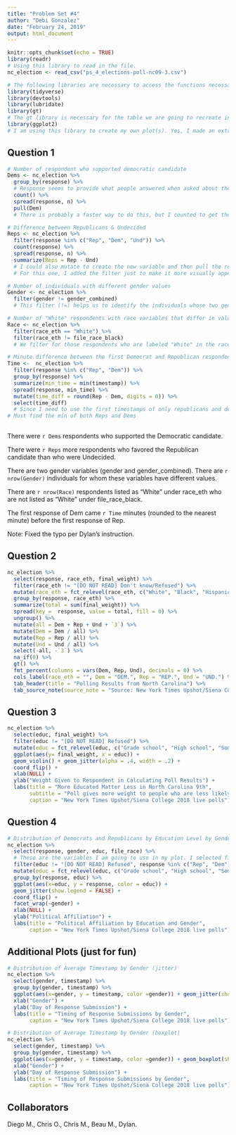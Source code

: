 ```yaml
---
title: "Problem Set #4"
author: "Debi Gonzalez"
date: "February 24, 2019"
output: html_document
---
```


```r
knitr::opts_chunk$set(echo = TRUE)
library(readr)
# Using this library to read in the file.
nc_election <- read_csv("ps_4_elections-poll-nc09-3.csv")

# The following libraries are necessary to access the functions necessary such as spread, filter and summarize.
library(tidyverse)
library(devtools)
library(lubridate)
library(gt)
# The gt library is necessary for the table we are going to recreate in this PSET.
library(ggplot2)
# I am using this library to create my own plot(s). Yes, I made an extra one!


```


## Question 1

```r
# Number of respondent who supported democratic candidate
Dems <- nc_election %>%
  group_by(response) %>%
  # Response seems to provide what people answered when asked about their political support, so I will use that one.
  count() %>%
  spread(response, n) %>%
  pull(Dem)
  # There is probably a faster way to do this, but I counted to get the number of answers per response type, then I spread it so that the types of responses (Dem, Rep, Und, etc) become columns, and then I pull Dem to get the number of respondents who support democrats in the dataset.

# Difference between Republicans & Undecided
Reps <- nc_election %>%
  filter(response %in% c("Rep", "Dem", "Und")) %>%
  count(response) %>%
  spread(response, n) %>%
  summarize(Reps = Rep - Und)
  # I could also mutate to create the new variable and then pull the result. 
  # For this one, I added the filter just to make it more visually appealing to me and to get rid of irrelevant third party data, however, it is not necessary. Just like last time, I counted and spread to make the affiliations columns. Then, I summarized to create a new variable made by substracting the number of undecided respondents from the number of Republicans. This new value is the number of more republicans than undecided respondents.

# Number of individuals with different gender values
Gender <- nc_election %>%
  filter(gender != gender_combined)
  # This filter (!=) helps us to identify the individuals whose two gender variables differ in value. Using nrows() in inline code to refer to the number of individuals with different genders between the two variables by counting the number of rows in the tibble provided by this code. 

# Number of "White" respondents with race variables that differ in value
Race <- nc_election %>%
  filter(race_eth == "White") %>%
  filter(race_eth != file_race_black)
  # We filter for those respondents who are labeled "White" in the race_eth variable to reduce the amount of unnecessary data. Then, we filter for differences between race_eth and file_race_black (the other race variable) in order to identify the number of "White" respondents who have a different value for the file_race_black variable.

# Minute difference between the first Democrat and Republican respondents
Time <-  nc_election %>%
  filter(response %in% c("Rep", "Dem")) %>%
  group_by(response) %>%
  summarize(min_time = min(timestamp)) %>%
  spread(response, min_time) %>%
  mutate(time_diff = round(Rep - Dem, digits = 0)) %>%
  select(time_diff) 
  # Since I need to use the first timestamps of only republicans and democrats, I will filter for just them. Grouping by response helps organize the data and will allow me to see the first timestamp of Rep and Dem respectively when I summarize for the minimum timestamp (the smaller = first in terms of time). Spread fixes the table so that Rep and Dem become columns so that I can then create a new variable (time_diff) with the difference of the two columns with mutate. By trial and error I figured out that round works inside the mutate, but won't work with a variable outside the mutate itself. Digits = 0 because there are no digits after the decimal point, I want whole minutes. Finally, I select time_diff to isolate the difference in time response.
# Must find the min of both Reps and Dems 
  
```


There were `r Dems` respondents who supported the Democratic candidate.

There were `r Reps` more respondents who favored the Republican candidate than who were Undecided.

There are two gender variables (gender and gender_combined). There are `r nrow(Gender)` individuals for whom these variables have different values.

There are `r nrow(Race)` respondents listed as “White” under race_eth who are not listed as “White” under file_race_black.

The first response of Dem came `r Time` minutes (rounded to the nearest minute) before the first response of Rep. 

Note: Fixed the typo per Dylan's instruction. 


## Question 2
```r
nc_election %>%
  select(response, race_eth, final_weight) %>%
  filter(race_eth != "[DO NOT READ] Don't know/Refused") %>% 
  mutate(race_eth = fct_relevel(race_eth, c("White", "Black", "Hispanic", "Asian", "Other"))) %>%
  group_by(response, race_eth) %>%
  summarize(total = sum(final_weight)) %>%
  spread(key =  response, value = total, fill = 0) %>% 
  ungroup() %>% 
  mutate(all = Dem + Rep + Und + `3`) %>% 
  mutate(Dem = Dem / all) %>% 
  mutate(Rep = Rep / all) %>% 
  mutate(Und = Und / all) %>% 
  select(-all, -`3`) %>% 
  na_if(0) %>%
  gt() %>% 
  fmt_percent(columns = vars(Dem, Rep, Und), decimals = 0) %>%
  cols_label(race_eth = "", Dem = "DEM.", Rep = "REP.", Und = "UND.") %>%
  tab_header(title = "Polling Results from North Carolina") %>%
  tab_source_note(source_note = "Source: New York Times Upshot/Siena College 2018 live polls") 

```

## Question 3
```r
nc_election %>%
  select(educ, final_weight) %>%
  filter(educ != "[DO NOT READ] Refused") %>% 
  mutate(educ = fct_relevel(educ, c("Grade school", "High school", "Some college or trade school", "Bachelors' degree", "Graduate or Professional Degree"))) %>%
  ggplot(aes(y= final_weight, x = educ)) +
  geom_violin() + geom_jitter(alpha = .4, width = .2) +
  coord_flip() + 
  xlab(NULL) +
  ylab("Weight Given to Respondent in Calculating Poll Results") +
  labs(title = "More Educated Matter Less in North Carolina 9th",
       subtitle = "Poll gives more weight to people who are less likely to participate in polls",
       caption = "New York Times Upshot/Siena College 2018 live polls")
```

## Question 4

```r
# Distribution of Democrats and Republicans by Education Level by Gender.
nc_election %>%
  select(response, gender, educ, file_race) %>%
  # These are the variables I am going to use in my plot. I selected file_race as well because I was testing this same data visual set up but with race instead of gender. There were not
  filter(educ != "[DO NOT READ] Refused", response %in% c("Rep", "Dem")) %>%
  mutate(educ = fct_relevel(educ, c("Grade school", "High school", "Some college or trade school", "Bachelors' degree", "Graduate or Professional Degree"))) %>%
  group_by(response, educ) %>%
  ggplot(aes(x=educ, y = response, color = educ)) + 
  geom_jitter(show.legend = FALSE) + 
  coord_flip() + 
  facet_wrap(~gender) +
  xlab(NULL) +
  ylab("Political Affiliation") +
  labs(title = "Political Affiliation by Education and Gender",
       caption = "New York Times Upshot/Siena College 2018 live polls")
```

## Additional Plots (just for fun)
```r
# Distribution of Average Timestamp by Gender (jitter)
nc_election %>%
  select(gender, timestamp) %>%
  group_by(gender, timestamp) %>%
  ggplot(aes(x=gender, y = timestamp, color =gender)) + geom_jitter(show.legend = FALSE) +
  xlab("Gender") +
  ylab("Day of Response Submission") +
  labs(title = "Timing of Response Submissions by Gender",
       caption = "New York Times Upshot/Siena College 2018 live polls")
```

```r
# Distribution of Average Timestamp by Gender (boxplot)
nc_election %>%
  select(gender, timestamp) %>%
  group_by(gender, timestamp) %>%
  ggplot(aes(x=gender, y = timestamp, color =gender)) + geom_boxplot(show.legend = FALSE) +
  xlab("Gender") +
  ylab("Day of Response Submission") +
  labs(title = "Timing of Response Submissions by Gender",
       caption = "New York Times Upshot/Siena College 2018 live polls")
```


## Collaborators

Diego M., Chris O., Chris M., Beau M., Dylan.